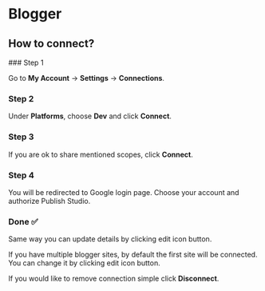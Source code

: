 # Blogger


## How to connect?

<Steps>
### Step 1

Go to **My Account** -> **Settings** -> **Connections**.

### Step 2

Under **Platforms**, choose **Dev** and click **Connect**.

### Step 3

If you are ok to share mentioned scopes, click **Connect**.

### Step 4

You will be redirected to Google login page. Choose your account and authorize Publish Studio.

### Done ✅

</Steps>

Same way you can update details by clicking edit icon button.

<Callout type="info">
    If you have multiple blogger sites, by default the first site will be connected. You can change
    it by clicking edit icon button.
</Callout>

If you would like to remove connection simple click **Disconnect**.
